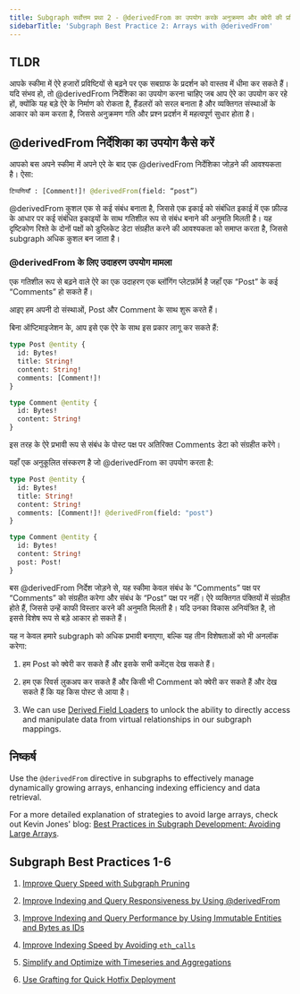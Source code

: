 ```yaml
---
title: Subgraph सर्वोत्तम प्रथा 2 - @derivedFrom का उपयोग करके अनुक्रमण और क्वेरी की प्रतिक्रियाशीलता में सुधार करें।
sidebarTitle: 'Subgraph Best Practice 2: Arrays with @derivedFrom'
---
```


## TLDR

आपके स्कीमा में ऐरे हजारों प्रविष्टियों से बढ़ने पर एक सबग्राफ के प्रदर्शन को वास्तव में धीमा कर सकते हैं। यदि संभव हो, तो @derivedFrom निर्देशिका का उपयोग करना चाहिए जब आप ऐरे का उपयोग कर रहे हों, क्योंकि यह बड़े ऐरे के निर्माण को रोकता है, हैंडलरों को सरल बनाता है और व्यक्तिगत संस्थाओं के आकार को कम करता है, जिससे अनुक्रमण गति और प्रश्न प्रदर्शन में महत्वपूर्ण सुधार होता है।

## @derivedFrom निर्देशिका का उपयोग कैसे करें

आपको बस अपने स्कीमा में अपने एरे के बाद एक @derivedFrom निर्देशिका जोड़ने की आवश्यकता है। ऐसा:

```graphql
टिप्पणियाँ : [Comment!]! @derivedFrom(field: “post”)
```

@derivedFrom कुशल एक से कई संबंध बनाता है, जिससे एक इकाई को संबंधित इकाई में एक फ़ील्ड के आधार पर कई संबंधित इकाइयों के साथ गतिशील रूप से संबंध बनाने की अनुमति मिलती है। यह दृष्टिकोण रिश्ते के दोनों पक्षों को डुप्लिकेट डेटा संग्रहीत करने की आवश्यकता को समाप्त करता है, जिससे subgraph अधिक कुशल बन जाता है।

### @derivedFrom के लिए उदाहरण उपयोग मामला

एक गतिशील रूप से बढ़ने वाले ऐरे का एक उदाहरण एक ब्लॉगिंग प्लेटफ़ॉर्म है जहाँ एक “Post” के कई “Comments” हो सकते हैं।

आइए हम अपनी दो संस्थाओं, Post और Comment के साथ शुरू करते हैं।

बिना ऑप्टिमाइजेशन के, आप इसे एक ऐरे के साथ इस प्रकार लागू कर सकते हैं:

```graphql
type Post @entity {
  id: Bytes!
  title: String!
  content: String!
  comments: [Comment!]!
}

type Comment @entity {
  id: Bytes!
  content: String!
}
```

इस तरह के ऐरे प्रभावी रूप से संबंध के पोस्ट पक्ष पर अतिरिक्त Comments डेटा को संग्रहीत करेंगे।

यहाँ एक अनुकूलित संस्करण है जो @derivedFrom का उपयोग करता है:

```graphql
type Post @entity {
  id: Bytes!
  title: String!
  content: String!
  comments: [Comment!]! @derivedFrom(field: "post")
}

type Comment @entity {
  id: Bytes!
  content: String!
  post: Post!
}
```

बस @derivedFrom निर्देश जोड़ने से, यह स्कीमा केवल संबंध के “Comments” पक्ष पर “Comments” को संग्रहीत करेगा और संबंध के “Post” पक्ष पर नहीं। ऐरे व्यक्तिगत पंक्तियों में संग्रहीत होते हैं, जिससे उन्हें काफी विस्तार करने की अनुमति मिलती है। यदि उनका विकास अनियंत्रित है, तो इससे विशेष रूप से बड़े आकार हो सकते हैं।

यह न केवल हमारे subgraph को अधिक प्रभावी बनाएगा, बल्कि यह तीन विशेषताओं को भी अनलॉक करेगा:

1. हम Post को क्वेरी कर सकते हैं और इसके सभी कमेंट्स देख सकते हैं।

2. हम एक रिवर्स लुकअप कर सकते हैं और किसी भी Comment को क्वेरी कर सकते हैं और देख सकते हैं कि यह किस पोस्ट से आया है।

3. We can use [Derived Field Loaders](/subgraphs/developing/creating/graph-ts/api/#looking-up-derived-entities) to unlock the ability to directly access and manipulate data from virtual relationships in our subgraph mappings.

## निष्कर्ष

Use the `@derivedFrom` directive in subgraphs to effectively manage dynamically growing arrays, enhancing indexing efficiency and data retrieval.

For a more detailed explanation of strategies to avoid large arrays, check out Kevin Jones' blog: [Best Practices in Subgraph Development: Avoiding Large Arrays](https://thegraph.com/blog/improve-subgraph-performance-avoiding-large-arrays/).

## Subgraph Best Practices 1-6

1. [Improve Query Speed with Subgraph Pruning](/subgraphs/cookbook/pruning/)

2. [Improve Indexing and Query Responsiveness by Using @derivedFrom](/subgraphs/cookbook/derivedfrom/)

3. [Improve Indexing and Query Performance by Using Immutable Entities and Bytes as IDs](/subgraphs/cookbook/immutable-entities-bytes-as-ids/)

4. [Improve Indexing Speed by Avoiding `eth_calls`](/subgraphs/cookbook/avoid-eth-calls/)

5. [Simplify and Optimize with Timeseries and Aggregations](/subgraphs/cookbook/timeseries/)

6. [Use Grafting for Quick Hotfix Deployment](/subgraphs/cookbook/grafting-hotfix/)
